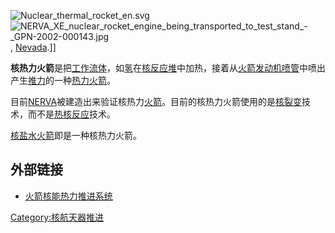 {{Expand|time=2017-11-29T06:20:04+00:00}}
{{Refimprove|time=2017-11-29T06:20:04+00:00}}
[[Image:Nuclear_thermal_rocket_en.svg|thumb]]
[[File:NERVA_XE_nuclear_rocket_engine_being_transported_to_test_stand_-_GPN-2002-000143.jpg|thumb]], [[Nevada|Nevada]].]] 

'''核热力火箭'''是把[[工作流体|工作流体]]，如[[氢|氢]]在[[核反应堆|核反应堆]]中加热，接着从[[火箭发动机喷管|火箭发动机喷管]]中喷出产生[[推力|推力]]的一种[[热力火箭|热力火箭]]。

目前[[NERVA|NERVA]]被建造出来验证核热力[[火箭|火箭]]。目前的核热力火箭使用的是[[核裂变|核裂变]]技术，而不是[[热核反应|热核反应]]技术。

[[核盐水火箭|核盐水火箭]]即是一种核热力火箭。

==外部链接==
*[https://web.archive.org/web/20160304100052/http://www.unjs.com/achemistry/hx/achemistry_24876.html 火箭核能热力推进系统]

{{核技术}}

[[Category:核航天器推进|Category:核航天器推进]]